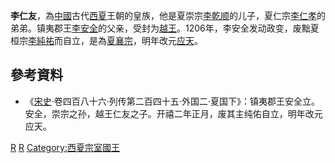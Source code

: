 '''李仁友'''，為[[中國|中國]]古代[[西夏|西夏]]王朝的皇族，他是夏崇宗[[李乾顺|李乾顺]]的儿子，夏仁宗[[李仁孝|李仁孝]]的弟弟。镇夷郡王[[李安全|李安全]]的父亲，受封为[[越王|越王]]。1206年，李安全发动政变，废黜夏桓宗[[李纯祐_(西夏)|李純祐]]而自立，是為[[夏襄宗|夏襄宗]]，明年改元[[應天_(西夏)|应天]]。

== 參考資料 ==
* 《[[宋史|宋史]]·卷四百八十六·列传第二百四十五·外国二·夏国下》：镇夷郡王安全立。安全，崇宗之孙，越王仁友之子。开禧二年正月，废其主纯佑自立，明年改元应天。

[[Category:西夏皇子|R]]
[[Category:李姓|R]]
[[Category:西夏宗室國王|Category:西夏宗室國王]]